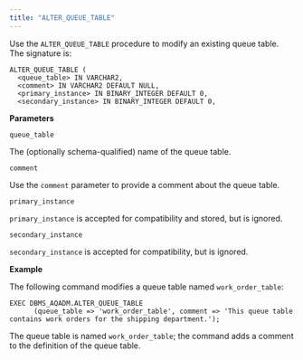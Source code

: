 ```yaml
---
title: "ALTER_QUEUE_TABLE"
---
```


Use the `ALTER_QUEUE_TABLE` procedure to modify an existing queue table. The signature is:

```text
ALTER_QUEUE_TABLE (
  <queue_table> IN VARCHAR2,
  <comment> IN VARCHAR2 DEFAULT NULL,
  <primary_instance> IN BINARY_INTEGER DEFAULT 0,
  <secondary_instance> IN BINARY_INTEGER DEFAULT 0,
```

**Parameters**

`queue_table`

 The (optionally schema-qualified) name of the queue table.

`comment`

 Use the `comment` parameter to provide a comment about the queue table.

`primary_instance`

 `primary_instance` is accepted for compatibility and stored, but is ignored.

`secondary_instance`

 `secondary_instance` is accepted for compatibility, but is ignored.

**Example**

The following command modifies a queue table named `work_order_table`:

```text
EXEC DBMS_AQADM.ALTER_QUEUE_TABLE
      (queue_table => 'work_order_table', comment => 'This queue table
contains work orders for the shipping department.');
```

The queue table is named `work_order_table`; the command adds a comment to the definition of the queue table.
